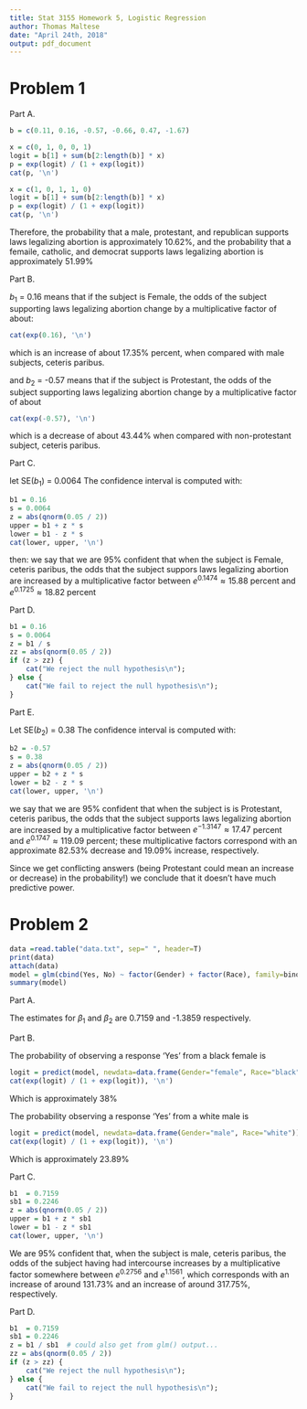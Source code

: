 ```yaml
---
title: Stat 3155 Homework 5, Logistic Regression
author: Thomas Maltese
date: "April 24th, 2018"
output: pdf_document
---
```


# Problem 1

Part A.
```r
b = c(0.11, 0.16, -0.57, -0.66, 0.47, -1.67)

x = c(0, 1, 0, 0, 1)
logit = b[1] + sum(b[2:length(b)] * x)
p = exp(logit) / (1 + exp(logit))
cat(p, '\n')

x = c(1, 0, 1, 1, 0)
logit = b[1] + sum(b[2:length(b)] * x)
p = exp(logit) / (1 + exp(logit))
cat(p, '\n')
```

Therefore, the probability that a male, protestant,
and republican supports laws legalizing abortion
is approximately 10.62%, and the probability that a femaile,
catholic, and democrat supports laws legalizing abortion
is approximately 51.99%

Part B.

$b_1$ = 0.16 means that if the subject is Female, the
odds of the subject supporting laws legalizing abortion
change by a multiplicative factor of about:
```r
cat(exp(0.16), '\n')
```
which is an increase of about 17.35% percent,
when compared with male subjects, ceteris paribus.

and $b_2$ = -0.57 means that if the subject is Protestant, the
odds of the subject supporting laws legalizing abortion
change by a multiplicative factor of about
```r
cat(exp(-0.57), '\n')
```
which is a decrease of about 43.44% when compared with
non-protestant subject, ceteris paribus.

Part C.

let SE($b_1$) = 0.0064
The confidence interval is computed with:
```r
b1 = 0.16
s = 0.0064
z = abs(qnorm(0.05 / 2))
upper = b1 + z * s
lower = b1 - z * s
cat(lower, upper, '\n')
```
then:
we say that we are 95% confident that when the subject is Female, ceteris
paribus, the odds that the subject suppors laws legalizing abortion
are increased by a multiplicative factor between $e^{0.1474} \approx 15.88$ percent and
$e^{0.1725} \approx 18.82$ percent

Part D.
```r
b1 = 0.16
s = 0.0064
z = b1 / s
zz = abs(qnorm(0.05 / 2))
if (z > zz) {
	cat("We reject the null hypothesis\n");
} else {
	cat("We fail to reject the null hypothesis\n");
}
```

Part E.

Let SE($b_2$) = 0.38
The confidence interval is computed with:
```r
b2 = -0.57
s = 0.38
z = abs(qnorm(0.05 / 2))
upper = b2 + z * s
lower = b2 - z * s
cat(lower, upper, '\n')
```
we say that we are 95% confident that when the subject is is Protestant,
ceteris paribus, the odds that the subject supports laws legalizing abortion
are increased by a multiplicative factor between $e^{-1.3147} \approx 17.47$ percent and
$e^{0.1747} \approx 119.09$ percent; these multiplicative factors correspond with
an approximate 82.53% decrease and 19.09% increase, respectively.

Since we get conflicting answers (being Protestant could mean an increase or decrease)
in the probability!) we conclude that it doesn't have much predictive power.


# Problem 2

```r
data =read.table("data.txt", sep=" ", header=T)
print(data)
attach(data)
model = glm(cbind(Yes, No) ~ factor(Gender) + factor(Race), family=binomial)
summary(model)
```

Part A.

The estimates for $\beta_1$ and $\beta_2$ are 0.7159 and -1.3859 respectively.

Part B.

The probability of observing a response 'Yes' from a black female is 
```r
logit = predict(model, newdata=data.frame(Gender="female", Race="black"))
cat(exp(logit) / (1 + exp(logit)), '\n')
```
Which is approximately 38%

The probability observing a response 'Yes' from a white male is 
```r
logit = predict(model, newdata=data.frame(Gender="male", Race="white"))
cat(exp(logit) / (1 + exp(logit)), '\n')
```
Which is approximately 23.89%

Part C.

```r
b1  = 0.7159
sb1 = 0.2246
z = abs(qnorm(0.05 / 2))
upper = b1 + z * sb1
lower = b1 - z * sb1
cat(lower, upper, '\n')
```
We are 95% confident that, when the subject is male, ceteris paribus,
the odds of the subject having had intercourse increases by a multiplicative
factor somewhere between $e^{0.2756}$ and $e^{1.1561}$, which
corresponds with an increase of around 131.73% and an increase
of around 317.75%, respectively.

Part D.

```r
b1  = 0.7159
sb1 = 0.2246
z = b1 / sb1  # could also get from glm() output...
zz = abs(qnorm(0.05 / 2))
if (z > zz) {
	cat("We reject the null hypothesis\n");
} else {
	cat("We fail to reject the null hypothesis\n");
}
```
